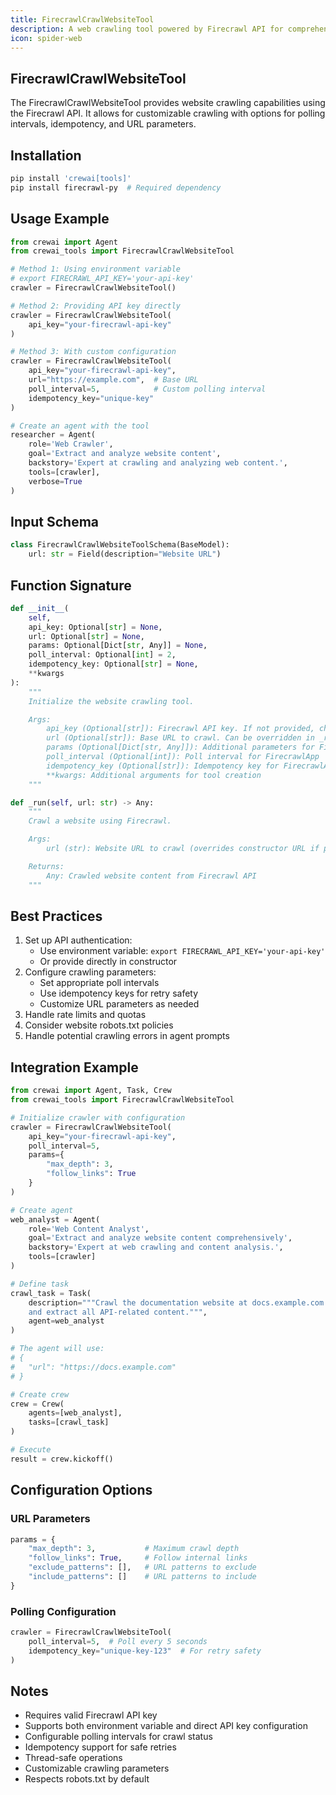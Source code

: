 ```yaml
---
title: FirecrawlCrawlWebsiteTool
description: A web crawling tool powered by Firecrawl API for comprehensive website content extraction
icon: spider-web
---
```


## FirecrawlCrawlWebsiteTool

The FirecrawlCrawlWebsiteTool provides website crawling capabilities using the Firecrawl API. It allows for customizable crawling with options for polling intervals, idempotency, and URL parameters.

## Installation

```bash
pip install 'crewai[tools]'
pip install firecrawl-py  # Required dependency
```

## Usage Example

```python
from crewai import Agent
from crewai_tools import FirecrawlCrawlWebsiteTool

# Method 1: Using environment variable
# export FIRECRAWL_API_KEY='your-api-key'
crawler = FirecrawlCrawlWebsiteTool()

# Method 2: Providing API key directly
crawler = FirecrawlCrawlWebsiteTool(
    api_key="your-firecrawl-api-key"
)

# Method 3: With custom configuration
crawler = FirecrawlCrawlWebsiteTool(
    api_key="your-firecrawl-api-key",
    url="https://example.com",  # Base URL
    poll_interval=5,            # Custom polling interval
    idempotency_key="unique-key"
)

# Create an agent with the tool
researcher = Agent(
    role='Web Crawler',
    goal='Extract and analyze website content',
    backstory='Expert at crawling and analyzing web content.',
    tools=[crawler],
    verbose=True
)
```

## Input Schema

```python
class FirecrawlCrawlWebsiteToolSchema(BaseModel):
    url: str = Field(description="Website URL")
```

## Function Signature

```python
def __init__(
    self,
    api_key: Optional[str] = None,
    url: Optional[str] = None,
    params: Optional[Dict[str, Any]] = None,
    poll_interval: Optional[int] = 2,
    idempotency_key: Optional[str] = None,
    **kwargs
):
    """
    Initialize the website crawling tool.

    Args:
        api_key (Optional[str]): Firecrawl API key. If not provided, checks FIRECRAWL_API_KEY env var
        url (Optional[str]): Base URL to crawl. Can be overridden in _run
        params (Optional[Dict[str, Any]]): Additional parameters for FirecrawlApp
        poll_interval (Optional[int]): Poll interval for FirecrawlApp
        idempotency_key (Optional[str]): Idempotency key for FirecrawlApp
        **kwargs: Additional arguments for tool creation
    """

def _run(self, url: str) -> Any:
    """
    Crawl a website using Firecrawl.

    Args:
        url (str): Website URL to crawl (overrides constructor URL if provided)

    Returns:
        Any: Crawled website content from Firecrawl API
    """
```

## Best Practices

1. Set up API authentication:
   - Use environment variable: `export FIRECRAWL_API_KEY='your-api-key'`
   - Or provide directly in constructor
2. Configure crawling parameters:
   - Set appropriate poll intervals
   - Use idempotency keys for retry safety
   - Customize URL parameters as needed
3. Handle rate limits and quotas
4. Consider website robots.txt policies
5. Handle potential crawling errors in agent prompts

## Integration Example

```python
from crewai import Agent, Task, Crew
from crewai_tools import FirecrawlCrawlWebsiteTool

# Initialize crawler with configuration
crawler = FirecrawlCrawlWebsiteTool(
    api_key="your-firecrawl-api-key",
    poll_interval=5,
    params={
        "max_depth": 3,
        "follow_links": True
    }
)

# Create agent
web_analyst = Agent(
    role='Web Content Analyst',
    goal='Extract and analyze website content comprehensively',
    backstory='Expert at web crawling and content analysis.',
    tools=[crawler]
)

# Define task
crawl_task = Task(
    description="""Crawl the documentation website at docs.example.com 
    and extract all API-related content.""",
    agent=web_analyst
)

# The agent will use:
# {
#   "url": "https://docs.example.com"
# }

# Create crew
crew = Crew(
    agents=[web_analyst],
    tasks=[crawl_task]
)

# Execute
result = crew.kickoff()
```

## Configuration Options

### URL Parameters
```python
params = {
    "max_depth": 3,           # Maximum crawl depth
    "follow_links": True,     # Follow internal links
    "exclude_patterns": [],   # URL patterns to exclude
    "include_patterns": []    # URL patterns to include
}
```

### Polling Configuration
```python
crawler = FirecrawlCrawlWebsiteTool(
    poll_interval=5,  # Poll every 5 seconds
    idempotency_key="unique-key-123"  # For retry safety
)
```

## Notes

- Requires valid Firecrawl API key
- Supports both environment variable and direct API key configuration
- Configurable polling intervals for crawl status
- Idempotency support for safe retries
- Thread-safe operations
- Customizable crawling parameters
- Respects robots.txt by default
